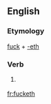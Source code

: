 ==English==

===Etymology===
[[fuck]] + [[-eth]]

===Verb===
{{infl|en|verb form}}

# {{qualifier|affected archaic}} {{form of|third-person singular|fuck}}

[[fr:fucketh]]